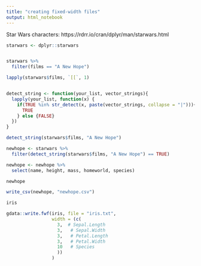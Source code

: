 ```yaml
---
title: "creating fixed-width files"
output: html_notebook
---
```



Star Wars characters: https://rdrr.io/cran/dplyr/man/starwars.html

```r

starwars <- dplyr::starwars


starwars %>% 
  filter(films == "A New Hope")

lapply(starwars$films, `[[`, 1)



```


```r
detect_string <- function(your_list, vector_strings){
  lapply(your_list, function(x) {
    if(TRUE %in% str_detect(x, paste(vector_strings, collapse = "|"))){
      TRUE
    } else {FALSE}
  })
}

detect_string(starwars$films, "A New Hope")   

newhope <- starwars %>% 
  filter(detect_string(starwars$films, "A New Hope") == TRUE) 

newhope <- newhope %>% 
  select(name, height, mass, homeworld, species) 

newhope

write_csv(newhope, "newhope.csv")

```



```r
iris

gdata::write.fwf(iris, file = "iris.txt", 
                 width = (c(
                   3,  # Sepal.Length
                   3,   # Sepal.Width
                   3,   # Petal.Length
                   3,   # Petal.Width
                   10   # Species
                   ))
                 )


```



